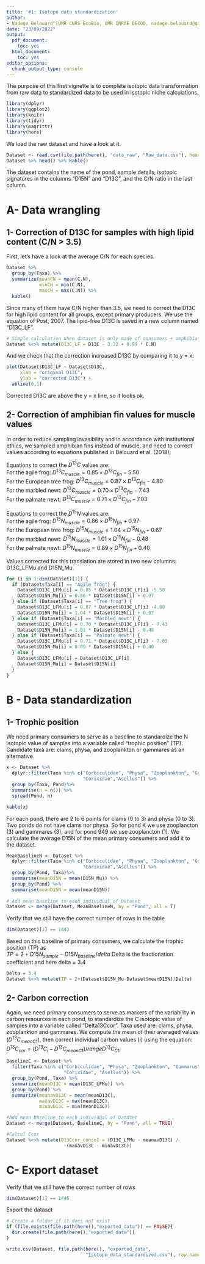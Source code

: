 ```yaml
---
title: '#1: Isotope data standardization'
author: 
- Nadege Belouard^[UMR CNRS EcoBio, UMR INRAE DECOD, nadege.belouard@gmail.com]
date: "23/09/2022"
output:
  pdf_document:
    toc: yes
  html_document:
    toc: yes
editor_options: 
  chunk_output_type: console
---
```


The purpose of this first vignette is to complete isotopic data transformation from raw data to standardized data to be used in isotopic niche calculations.

```r
library(dplyr)
library(ggplot2)
library(knitr)
library(tidyr)
library(magrittr)
library(here)
```

We load the raw dataset and have a look at it.

```r
Dataset <- read.csv(file.path(here(), "data_raw", "Raw_data.csv"), header=T)
Dataset %>% head() %>% kable()
```

The dataset contains the name of the pond, sample details, isotopic signatures in the columns "D15N" and "D13C", and the C/N ratio in the last column.




# A- Data wrangling

## 1- Correction of D13C for samples with high lipid content (C/N > 3.5)

First, let's have a look at the average C/N for each species.

```r
Dataset %>% 
  group_by(Taxa) %>%
  summarize(meanCN = mean(C.N),
            minCN = min(C.N),
            maxCN = max(C.N)) %>%
  kable()
```

Since many of them have C/N higher than 3.5, we need to correct the D13C for high lipid content for all groups, except primary producers. We use the equation of Post, 2007. The lipid-free D13C is saved in a new column named "D13C_LF".

```r

# Simple calculation when dataset is only made of consumers + amphibians
Dataset %<>% mutate(D13C_LF = D13C - 3.32 + 0.99 * C.N)
```

And we check that the correction increased D13C by comparing it to y = x:

```r
plot(Dataset$D13C_LF ~ Dataset$D13C,
     xlab = "original D13C",
     ylab = "corrected D13C") +
  abline(0,1)
```

Corrected D13C are above the y = x line, so it looks ok.


## 2- Correction of amphibian fin values for muscle values

In order to reduce sampling invasibility and in accordance with institutional ethics, we sampled amphibian fins instead of muscle, and need to correct values according to equations published in Bélouard et al. (2018);

Equations to correct the $D^{13}C$ values are:  
For the agile frog: $D^{13}C_{muscle} = 0.85 \times D^{13}C_{fin} - 5.50$  
For the European tree frog:	$D^{13}C_{muscle} = 0.87 \times D^{13}C_{fin} - 4.80$  
For the marbled newt: $D^{13}C_{muscle} = 0.70 \times D^{13}C_{fin} - 7.43$  
For the palmate newt:	$D^{13}C_{muscle} = 0.71 \times D^{13}C_{fin} - 7.03$  
  
Equations to correct the $D^{15}N$ values are:  
For the agile frog: $D^{15}N_{muscle} = 0.86 \times D^{15}N_{fin} + 0.97$  
For the European tree frog: $D^{15}N_{muscle} = 1.04 \times D^{15}N_{fin} + 0.67$  
For the marbled newt: $D^{15}N_{muscle} = 1.01 \times D^{15}N_{fin} - 0.48$  
For the palmate newt: $D^{15}N_{muscle} = 0.89 \times D^{15}N_{fin} + 0.40$  
  
Values corrected for this translation are stored in two new columns: D13C_LFMu and D15N_Mu.

```r

for (i in 1:dim(Dataset)[1]) {
  if (Dataset$Taxa[i] == "Agile frog") {
    Dataset$D13C_LFMu[i] = 0.85 * Dataset$D13C_LF[i] -5.50
    Dataset$D15N_Mu[i] = 0.86 * Dataset$D15N[i] + 0.97
  } else if (Dataset$Taxa[i] == "Tree frog") {
    Dataset$D13C_LFMu[i] = 0.87 * Dataset$D13C_LF[i] -4.80
    Dataset$D15N_Mu[i] = 1.04 * Dataset$D15N[i] + 0.67
  } else if (Dataset$Taxa[i] == "Marbled newt") {
    Dataset$D13C_LFMu[i] = 0.70 * Dataset$D13C_LF[i] - 7.43
    Dataset$D15N_Mu[i] = 1.01 * Dataset$D15N[i] - 0.48
  } else if (Dataset$Taxa[i] == "Palmate newt") {
    Dataset$D13C_LFMu[i] = 0.71 * Dataset$D13C_LF[i] - 7.03
    Dataset$D15N_Mu[i] = 0.89 * Dataset$D15N[i] + 0.40
  } else { 
    Dataset$D13C_LFMu[i] = Dataset$D13C_LF[i]
    Dataset$D15N_Mu[i] = Dataset$D15N[i]
  }
}
```





# B - Data standardization


## 1- Trophic position

We need primary consumers to serve as a baseline to standardize the N isotopic value of samples into a variable called "trophic position" (TP). Candidate taxa are: clams, physa, and zooplankton or gammares as an alternative.

``` r

x <- Dataset %>%
  dplyr::filter(Taxa %in% c("Corbiculidae", "Physa", "Zooplankton", "Gammarus",
                            "Corixidae","Asellus")) %>%
  group_by(Taxa, Pond)%>%
  summarise(n = n()) %>%
  spread(Pond, n)

kable(x)
```

For each pond, there are 2 to 6 points for clams (0 to 3) and physa (0 to 3). 
Two ponds do not have clams nor physa. So for pond K we use zooplancton (3) and gammares (3), and for pond 949 we use zooplancton (1). We calculate the average D15N of the mean primary consumers and add it to the dataset.

``` r
MeanBaselineN <- Dataset %>%
  dplyr::filter(Taxa %in% c("Corbiculidae", "Physa", "Zooplankton", "Gammarus",
                            "Corixidae","Asellus")) %>%
  group_by(Pond, Taxa)%>%
  summarise(meanD15N = mean(D15N_Mu)) %>%
  group_by(Pond) %>%
  summarise(meanD15N = mean(meanD15N))
  
# Add mean baseline to each individual of Dataset
Dataset <- merge(Dataset, MeanBaselineN, by = "Pond", all = T)
```

Verify that we still have the correct number of rows in the table
```r
dim(Dataset)[1] == 1443
```

Based on this baseline of primary consumers, we calculate the trophic position (TP) as  
$TP = 2 + D15N_{sample} - D15N_{baseline} / delta$
Delta is the fractionation coefficient and here delta = 3.4

``` r
Delta = 3.4
Dataset %<>% mutate(TP = 2+(Dataset$D15N_Mu-Dataset$meanD15N)/Delta)
```


## 2- Carbon correction

Again, we need primary consumers to serve as markers of the variability in carbon resources in each pond, to standardize the C isotopic value of samples into a variable called "Delta13Ccor". Taxa used are: clams, physa, zooplankton and gammares. We compute the mean of their averaged values ($D^{13}C_{meanC1}$), then correct individual carbon values (i) using the equation:   
$D^{13}C_{cor} = (D^{13}C_{i} - D^{13}C_{meanC1}) / range D^{13}C_{C1}$


``` r
BaselineC <- Dataset %>%
  filter(Taxa %in% c("Corbiculidae", "Physa", "Zooplankton", "Gammarus", 
                     "Corixidae", "Asellus")) %>%
  group_by(Pond, Taxa) %>%
  summarize(meanD13C = mean(D13C_LFMu)) %>%
  group_by(Pond) %>%
  summarize(meanavD13C = mean(meanD13C),
            maxavD13C = max(meanD13C),
            minavD13C = min(meanD13C))

#Add mean baseline to each individual of Dataset
Dataset <- merge(Dataset, BaselineC, by = "Pond", all = TRUE)

#Calcul Ccor
Dataset %<>% mutate(D13Ccor_consoI = (D13C_LFMu - meanavD13C) / 
                      (maxavD13C - minavD13C))
```



# C- Export dataset

Verify that we still have the correct number of rows
```r
dim(Dataset)[1] == 1446
```

Export the dataset
``` r

# Create a folder if it does not exist
if (file.exists(file.path(here(),"exported_data")) == FALSE){
  dir.create(file.path(here(),"exported_data"))
}

write.csv(Dataset, file.path(here(), "exported_data", 
                             "Isotope_data_standardized.csv"), row.names = F)
```
